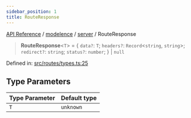 ```yaml
---
sidebar_position: 1
title: RouteResponse
---
```


[API Reference](/api-reference/modelence/server/type-aliases/../../../index) / [modelence](/api-reference/modelence/server/type-aliases/../../index) / [server](/api-reference/modelence/server/type-aliases/../index) / RouteResponse

> **RouteResponse**\<`T`\> = \{ `data?`: `T`; `headers?`: `Record`\<`string`, `string`\>; `redirect?`: `string`; `status?`: `number`; \} \| `null`

Defined in: [src/routes/types.ts:25](https://github.com/modelence/modelence/blob/9e0957d9bf7628268c013ac4006f1ad6096028c9/packages/modelence/src/routes/types.ts#L25)

## Type Parameters

| Type Parameter | Default type |
| ------ | ------ |
| `T` | `unknown` |
